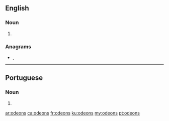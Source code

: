 {{also|odéons}}
==English==

===Noun===
{{head|en|noun plural form}}

# {{plural of|odeon|lang=en}}

===Anagrams===
* {{l|en|nodose}}, {{l|en|nosode}}

----

==Portuguese==

===Noun===
{{head|pt|noun plural form|g=m}}

# {{plural of|odeom|lang=pt}}

[[ar:odeons]]
[[ca:odeons]]
[[fr:odeons]]
[[ku:odeons]]
[[my:odeons]]
[[pt:odeons]]